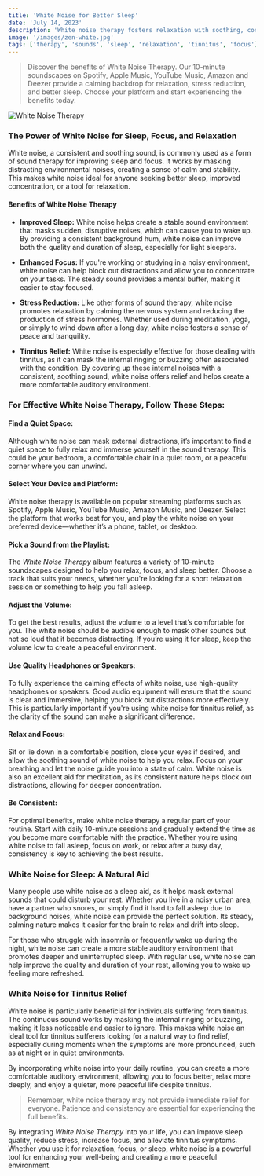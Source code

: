 ```yaml
---
title: 'White Noise for Better Sleep'
date: 'July 14, 2023'
description: 'White noise therapy fosters relaxation with soothing, consistent sounds, helping to mask distractions, improve focus, and enhance sleep quality. It can be used as part of sound therapy to reduce stress and assist with tinnitus relief.'
image: '/images/zen-white.jpg'
tags: ['therapy', 'sounds', 'sleep', 'relaxation', 'tinnitus', 'focus']
---
```


<Blockquote>
  Discover the benefits of White Noise Therapy. Our 10-minute soundscapes on
  Spotify, Apple Music, YouTube Music, Amazon and Deezer provide a calming
  backdrop for relaxation, stress reduction, and better sleep. Choose your
  platform and start experiencing the benefits today.
</Blockquote>

<Image src="/images/zen-white.jpg" alt="White Noise Therapy" />

<StreamingPlatforms
  spotifyLink="https://open.spotify.com/album/6Kyw4O5HLMUk4BjAVPGJCT"
  appleMusicLink="https://music.apple.com/us/album/beyond-the-buzz-3/1697790724"
  youtubeMusicLink="https://www.youtube.com/playlist?list=OLAK5uy_lbMi7fGOEtMdeeblko9TLNMoHa6kZuAMk"
  amazonMusicLink="https://amazon.com/music/player/albums/B0CC1MX488"
  deezerLink="https://deezer.page.link/2oG4Q8TaqriePB3e9"
/>

### The Power of White Noise for Sleep, Focus, and Relaxation

White noise, a consistent and soothing sound, is commonly used as a form of sound therapy for improving sleep and focus. It works by masking distracting environmental noises, creating a sense of calm and stability. This makes white noise ideal for anyone seeking better sleep, improved concentration, or a tool for relaxation.

#### Benefits of White Noise Therapy

- **Improved Sleep:** White noise helps create a stable sound environment that masks sudden, disruptive noises, which can cause you to wake up. By providing a consistent background hum, white noise can improve both the quality and duration of sleep, especially for light sleepers.

- **Enhanced Focus:** If you're working or studying in a noisy environment, white noise can help block out distractions and allow you to concentrate on your tasks. The steady sound provides a mental buffer, making it easier to stay focused.

- **Stress Reduction:** Like other forms of sound therapy, white noise promotes relaxation by calming the nervous system and reducing the production of stress hormones. Whether used during meditation, yoga, or simply to wind down after a long day, white noise fosters a sense of peace and tranquility.

- **Tinnitus Relief:** White noise is especially effective for those dealing with tinnitus, as it can mask the internal ringing or buzzing often associated with the condition. By covering up these internal noises with a consistent, soothing sound, white noise offers relief and helps create a more comfortable auditory environment.

### For Effective White Noise Therapy, Follow These Steps:

#### <Highlighter>Find a Quiet Space:</Highlighter>

Although white noise can mask external distractions, it’s important to find a quiet space to fully relax and immerse yourself in the sound therapy. This could be your bedroom, a comfortable chair in a quiet room, or a peaceful corner where you can unwind.

#### <Highlighter>Select Your Device and Platform:</Highlighter>

White noise therapy is available on popular streaming platforms such as Spotify, Apple Music, YouTube Music, Amazon Music, and Deezer. Select the platform that works best for you, and play the white noise on your preferred device—whether it’s a phone, tablet, or desktop.

#### <Highlighter>Pick a Sound from the Playlist:</Highlighter>

The _White Noise Therapy_ album features a variety of 10-minute soundscapes designed to help you relax, focus, and sleep better. Choose a track that suits your needs, whether you're looking for a short relaxation session or something to help you fall asleep.

<AdComponent />

#### <Highlighter>Adjust the Volume:</Highlighter>

To get the best results, adjust the volume to a level that’s comfortable for you. The white noise should be audible enough to mask other sounds but not so loud that it becomes distracting. If you’re using it for sleep, keep the volume low to create a peaceful environment.

#### <Highlighter>Use Quality Headphones or Speakers:</Highlighter>

To fully experience the calming effects of white noise, use high-quality headphones or speakers. Good audio equipment will ensure that the sound is clear and immersive, helping you block out distractions more effectively. This is particularly important if you're using white noise for tinnitus relief, as the clarity of the sound can make a significant difference.

#### <Highlighter>Relax and Focus:</Highlighter>

Sit or lie down in a comfortable position, close your eyes if desired, and allow the soothing sound of white noise to help you relax. Focus on your breathing and let the noise guide you into a state of calm. White noise is also an excellent aid for meditation, as its consistent nature helps block out distractions, allowing for deeper concentration.

#### <Highlighter>Be Consistent:</Highlighter>

For optimal benefits, make white noise therapy a regular part of your routine. Start with daily 10-minute sessions and gradually extend the time as you become more comfortable with the practice. Whether you’re using white noise to fall asleep, focus on work, or relax after a busy day, consistency is key to achieving the best results.

### White Noise for Sleep: A Natural Aid

Many people use white noise as a sleep aid, as it helps mask external sounds that could disturb your rest. Whether you live in a noisy urban area, have a partner who snores, or simply find it hard to fall asleep due to background noises, white noise can provide the perfect solution. Its steady, calming nature makes it easier for the brain to relax and drift into sleep.

For those who struggle with insomnia or frequently wake up during the night, white noise can create a more stable auditory environment that promotes deeper and uninterrupted sleep. With regular use, white noise can help improve the quality and duration of your rest, allowing you to wake up feeling more refreshed.

<AdComponent />

### White Noise for Tinnitus Relief

White noise is particularly beneficial for individuals suffering from tinnitus. The continuous sound works by masking the internal ringing or buzzing, making it less noticeable and easier to ignore. This makes white noise an ideal tool for tinnitus sufferers looking for a natural way to find relief, especially during moments when the symptoms are more pronounced, such as at night or in quiet environments.

By incorporating white noise into your daily routine, you can create a more comfortable auditory environment, allowing you to focus better, relax more deeply, and enjoy a quieter, more peaceful life despite tinnitus.

<Blockquote>
  Remember, white noise therapy may not provide immediate relief for everyone.
  Patience and consistency are essential for experiencing the full benefits.
</Blockquote>

By integrating _White Noise Therapy_ into your life, you can improve sleep quality, reduce stress, increase focus, and alleviate tinnitus symptoms. Whether you use it for relaxation, focus, or sleep, white noise is a powerful tool for enhancing your well-being and creating a more peaceful environment.
